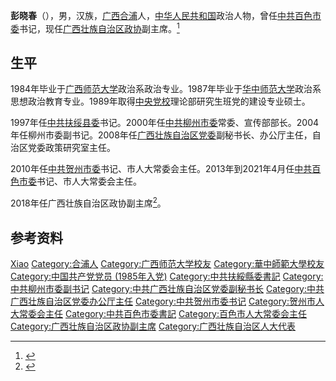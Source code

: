 '''彭晓春'''（{{bd|1961年|11月|}}），男，汉族，[[广西|广西]][[合浦|合浦]]人，[[中华人民共和国|中华人民共和国]]政治人物，曾任[[中共百色市委|中共百色市委]]书记，现任[[广西壮族自治区政协|广西壮族自治区政协]]副主席。<ref>{{Cite web|title=广西自治区新一届政协主席、副主席、秘书长简历(主席蓝天立)|url=http://district.ce.cn/newarea/sddy/201801/29/t20180129_27958368_7.shtml|accessdate=2020-08-09|work=中国经济网|archive-date=2019-08-20|archive-url=https://web.archive.org/web/20190820125941/http://district.ce.cn/newarea/sddy/201801/29/t20180129_27958368_7.shtml|dead-url=no}}</ref>

== 生平 ==
1984年毕业于[[广西师范大学|广西师范大学]]政治系政治专业。1987年毕业于[[华中师范大学|华中师范大学]]政治系思想政治教育专业。1989年取得[[中央党校|中央党校]]理论部研究生班党的建设专业硕士。

1997年任[[中共扶绥县委|中共扶绥县委]]书记。2000年任[[中共柳州市委|中共柳州市委]]常委、宣传部部长。2004年任柳州市委副书记。2008年任[[广西壮族自治区党委|广西壮族自治区党委]]副秘书长、办公厅主任，自治区党委政策研究室主任。

2010年任[[中共贺州市委|中共贺州市委]]书记、市人大常委会主任。2013年到2021年4月任[[中共百色市委|中共百色市委]]书记、市人大常委会主任。

2018年任广西壮族自治区政协副主席<ref>{{Cite web|title=周异决任百色市委书记 彭晓春不再兼任(简历)|url=http://district.ce.cn/newarea/sddy/202104/13/t20210413_36466806_1.shtml|accessdate=2021-04-14|work=中国经济网|archive-date=2021-04-15|archive-url=https://web.archive.org/web/20210415110359/http://district.ce.cn/newarea/sddy/202104/13/t20210413_36466806_1.shtml|dead-url=no}}</ref>。

== 参考资料 ==
{{reflist}}

{{广西壮族自治区领导人}}

{{Authority control}}
{{DEFAULTSORT:Peng彭}}
[[Category:彭姓|Xiao]]
[[Category:合浦人|Category:合浦人]]
[[Category:广西师范大学校友|Category:广西师范大学校友]]
[[Category:華中師範大學校友|Category:華中師範大學校友]]
[[Category:中国共产党党员_(1985年入党)|Category:中国共产党党员 (1985年入党)]]
[[Category:中共扶綏縣委書記|Category:中共扶綏縣委書記]]
[[Category:中共柳州市委副书记|Category:中共柳州市委副书记]]
[[Category:中共广西壮族自治区党委副秘书长|Category:中共广西壮族自治区党委副秘书长]]
[[Category:中共广西壮族自治区党委办公厅主任|Category:中共广西壮族自治区党委办公厅主任]]
[[Category:中共贺州市委书记|Category:中共贺州市委书记]]
[[Category:贺州市人大常委会主任|Category:贺州市人大常委会主任]]
[[Category:中共百色市委書記|Category:中共百色市委書記]]
[[Category:百色市人大常委会主任|Category:百色市人大常委会主任]]
[[Category:广西壮族自治区政协副主席|Category:广西壮族自治区政协副主席]]
[[Category:广西壮族自治区人大代表|Category:广西壮族自治区人大代表]]